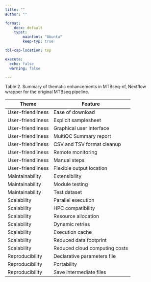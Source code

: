 ```yaml
---
title: ""
author: ""

format:
    docx: default
    typst:
        mainfont: "Ubuntu"
        keep-typ: true

tbl-cap-location: top

execute:
  echo: false
  warning: false

---
```


Table 2. Summary of thematic enhancements in MTBseq-nf, Nextflow wrapper for the original MTBseq pipeline.

| Theme             | Feature                       |
|-------------------|-------------------------------|
| User-friendliness | Ease of download              |
| User-friendliness | Explicit samplesheet          |
| User-friendliness | Graphical user interface      |
| User-friendliness | MultiQC Summary report        |
| User-friendliness | CSV and TSV format cleanup    |
| User-friendliness | Remote monitoring             |
| User-friendliness | Manual steps                  |
| User-friendliness | Flexible output location      |
| Maintainability   | Extensibility                 |
| Maintainability   | Module testing                |
| Maintainability   | Test dataset                  |
| Scalability       | Parallel execution            |
| Scalability       | HPC compatibility             |
| Scalability       | Resource allocation           |
| Scalability       | Dynamic retries               |
| Scalability       | Execution cache               |
| Scalability       | Reduced data footprint        |
| Scalability       | Reduced cloud computing costs |
| Reproducibility   | Declarative parameters file   |
| Reproducibility   | Portability                   |
| Reproducibility   | Save intermediate files       |
